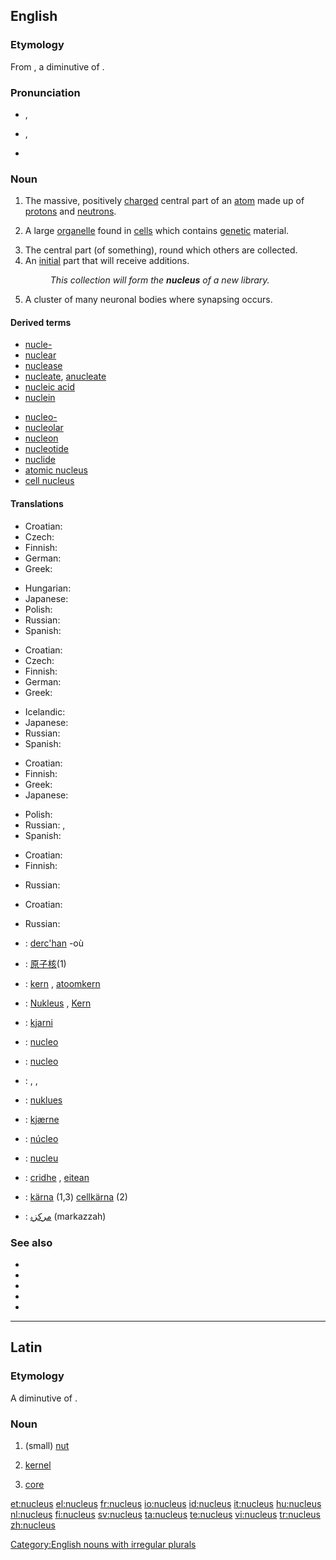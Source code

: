 {{was wotd|2006|August|26}}
==English==
{{wikipedia}}

===Etymology===
From {{etyl|la}} {{term|nucleus||kernel, core|lang=la}}, a diminutive of {{term|nux||nut|lang=la}}.

===Pronunciation===
* {{a|RP}} {{IPA|/ˈnjuː.kli.əs/}}, {{SAMPA|/"nju:.kli.@s/}}
* {{a|GenAm}} {{IPA|/ˈnuːkliəs/}}, {{SAMPA|/"nu:kli@s/}}
* {{audio|en-us-nucleus.ogg|Audio (US)}}

===Noun===
{{en-noun|pl=nuclei|pl2=nucleuses}}

# {{context|chemistry|physics}} The massive, positively [[charge]]d central part of an [[atom]] made up of [[proton]]s and [[neutron]]s.
# {{cytology}} A large [[organelle]] found in [[cell]]s which contains [[genetic]] material.
# The central part (of something), round which others are collected.
# An [[initial]] part that will receive additions.
#: ''This collection will form the '''nucleus''' of a new library.''
# {{neuroanatomy}} A cluster of many neuronal bodies where synapsing occurs.

====Derived terms====
{{top2}}
* [[nucle-]]
* [[nuclear]]
* [[nuclease]]
* [[nucleate]], [[anucleate]]
* [[nucleic acid]]
* [[nuclein]]
{{mid2}}
* [[nucleo-]]
* [[nucleolar]]
* [[nucleon]]
* [[nucleotide]]
* [[nuclide]]
* [[atomic nucleus]]
* [[cell nucleus]]
{{bottom}}

====Translations====
{{trans-top|physics: massive, positively charged core of an atom}}
* Croatian: {{t-|hr|jezgra|f|alt=jézgra}}
* Czech: {{t-|cs|jádro|n}}
* Finnish: {{t+|fi|ydin}}
* German: {{t+|de|Atomkern|m}}
* Greek: {{t+|el|πυρήνας|m|tr=pyrínas|sc=Grek}}
{{trans-mid}}
* Hungarian: {{t+|hu|atommag}}
* Japanese: {{t+|ja|原子核|tr=[[げんしかく]], genshikaku|sc=Jpan}}
* Polish: {{t+|pl|jądro|n}}
* Russian: {{t+|ru|ядро|n|tr=jadró|sc=Cyrl}}
* Spanish: {{t+|es|núcleo|m}}
{{trans-bottom}}

{{trans-top|cytology: large organelle found in cells}}
* Croatian: {{t-|hr|jezgra|f|alt=jézgra}}
* Czech: {{t-|cs|jádro|n}}
* Finnish: {{t+|fi|tuma}}
* German: {{t|de|Zellkern|m}}
* Greek: {{t+|el|πυρήνας|m|tr=pyrínas|sc=Grek}}
{{trans-mid}}
* Icelandic: {{t+|is|frumukjarni|m}}
* Japanese: {{t-|ja|細胞核|tr=saibōkaku|sc=Jpan}}
* Russian: {{t+|ru|ядро|n|tr=jadró|sc=Cyrl}}
* Spanish: {{t+|es|núcleo|m}}
{{trans-bottom}}

{{trans-top|central part of something}}
* Croatian: {{t-|hr|jezgra|f|alt=jézgra}}
* Finnish: {{t+|fi|ydin}}
* Greek: {{t+|el|πυρήνας|m|tr=pyrínas|sc=Grek}}
* Japanese: {{t+|ja|核|tr=[[かく]], kaku|sc=Jpan}}
{{trans-mid}}
* Polish: {{t+|pl|jądro|n}}
* Russian: {{t+|ru|ядро|n|tr=jadró|sc=Cyrl}}, {{t+|ru|центр|m|tr=centr|sc=Cyrl}}
* Spanish: {{t+|es|núcleo|m}}
{{trans-bottom}}

{{trans-top|initial part which will receive additions}}
* Croatian: {{t-|hr|jezgra|f|alt=jézgra}}
* Finnish: {{t+|fi|ydin}}
{{trans-mid}}
* Russian: {{t+|ru|ядро|n|tr=jadró|sc=Cyrl}}
{{trans-bottom}}

{{trans-top|neuroanatomy: cluster of many neuronal bodies}}
* Croatian: {{t-|hr|jezgra|f|alt=jézgra}}
{{trans-mid}}
* Russian: {{t+|ru|ядро|n|tr=jadró|sc=Cyrl}}
{{trans-bottom}}

{{checktrans-top}}
* {{ttbc|Breton}}: [[derc'han]] {{m}} -où {{p}}
* {{ttbc|Chinese}}: [[原子核]](1)
* {{ttbc|Dutch}}: [[kern]] {{m}}, [[atoomkern]] {{m}}
* {{ttbc|German}}: [[Nukleus]] {{m}}, [[Kern]] {{m}}
* {{ttbc|Icelandic}}: [[kjarni]] {{m}}
* {{ttbc|Interlingua}}: [[nucleo]]
* {{ttbc|Italian}}: [[nucleo]] {{m}}
* {{ttbc|Kurdish}}: {{t|ku|navok}} {{f}}, {{t|ku|navik}} {{f}}, {{t|ku|kakil}} {{f}}
{{checktrans-mid}}
* {{ttbc|Malay}}: [[nuklues]]
* {{ttbc|Norwegian}}: [[kjærne]] {{m}}
* {{ttbc|Portuguese}}: [[núcleo]] {{m}}
* {{ttbc|Romanian}}: [[nucleu]] {{n}}
* {{ttbc|Scottish Gaelic}}: [[cridhe]] {{m}}, [[eitean]] {{m}}
* {{ttbc|Swedish}}: [[kärna]] {{c}} (1,3) [[cellkärna]] {{c}} (2)
* {{ttbc|Urdu}}: [[مرکزہ]] (markazzah) {{m}}
{{checktrans-bottom}}

===See also===
* {{pedialite|Atomic nucleus}}
* {{pedialite|Cell nucleus}}
* {{pedialite|Comet}}
* {{pedialite|Nucleus (neuroanatomy)}}
* {{pedialite|Nucleus (linguistics)}}

[[Category:English nouns with irregular plurals]]

----

==Latin==

===Etymology===
A diminutive of {{term|nux||nut|lang=la}}.

===Noun===
{{la-noun|nucleus|nuclei|nuclei|m|second}} <!--does this need macrons? -->

# {{literally}} (small) [[nut]]
# [[kernel]]
# {{figurative}} [[core]]

[[et:nucleus]]
[[el:nucleus]]
[[fr:nucleus]]
[[io:nucleus]]
[[id:nucleus]]
[[it:nucleus]]
[[hu:nucleus]]
[[nl:nucleus]]
[[fi:nucleus]]
[[sv:nucleus]]
[[ta:nucleus]]
[[te:nucleus]]
[[vi:nucleus]]
[[tr:nucleus]]
[[zh:nucleus]]